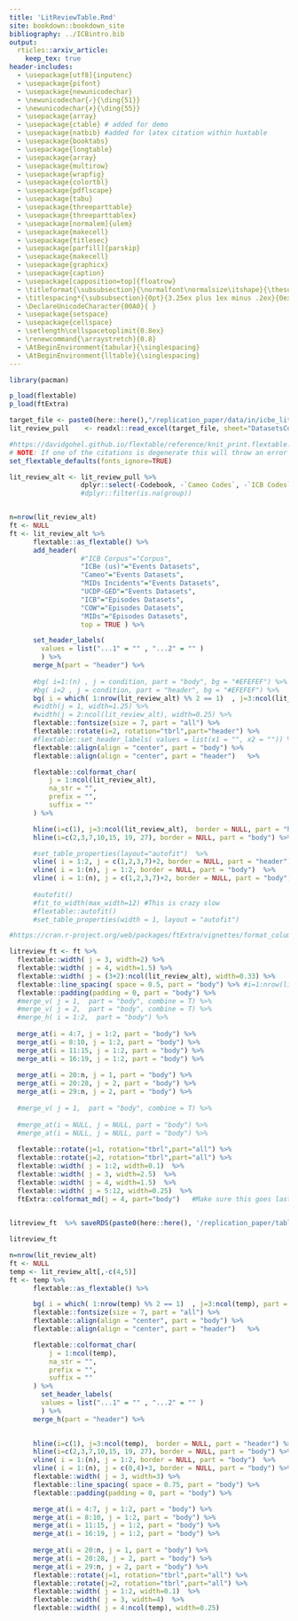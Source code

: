 ```yaml
---
title: 'LitReviewTable.Rmd'
site: bookdown::bookdown_site
bibliography: ../ICBintro.bib
output: 
  rticles::arxiv_article:
    keep_tex: true
header-includes:
  - \usepackage[utf8]{inputenc}
  - \usepackage{pifont}
  - \usepackage{newunicodechar}
  - \newunicodechar{✓}{\ding{51}}
  - \newunicodechar{✗}{\ding{55}}
  - \usepackage{array}
  - \usepackage{ctable} # added for demo
  - \usepackage{natbib} #added for latex citation within huxtable
  - \usepackage{booktabs}
  - \usepackage{longtable}
  - \usepackage{array}
  - \usepackage{multirow}
  - \usepackage{wrapfig}
  - \usepackage{colortbl}
  - \usepackage{pdflscape}
  - \usepackage{tabu}
  - \usepackage{threeparttable}
  - \usepackage{threeparttablex}
  - \usepackage[normalem]{ulem}
  - \usepackage{makecell}
  - \usepackage{titlesec}
  - \usepackage[parfill]{parskip}
  - \usepackage{makecell}
  - \usepackage{graphicx}
  - \usepackage{caption}
  - \usepackage[capposition=top]{floatrow}
  - \titleformat{\subsubsection}{\normalfont\normalsize\itshape}{\thesubsubsection}{1em}{}
  - \titlespacing*{\subsubsection}{0pt}{3.25ex plus 1ex minus .2ex}{0ex plus .2ex}
  - \DeclareUnicodeCharacter{00A0}{ }
  - \usepackage{setspace}
  - \usepackage{cellspace}
  - \setlength\cellspacetoplimit{0.8ex}
  - \renewcommand{\arraystretch}{0.8}
  - \AtBeginEnvironment{tabular}{\singlespacing}
  - \AtBeginEnvironment{lltable}{\singlespacing}
---
```


```r
library(pacman)

p_load(flextable)
p_load(ftExtra)


```

```r

target_file <- paste0(here::here(),"/replication_paper/data/in/icbe_litreview_trees_sentences.xlsx")
lit_review_pull    <- readxl::read_excel(target_file, sheet="DatasetsComparisonLitReview")

```


```r

#https://davidgohel.github.io/flextable/reference/knit_print.flextable.html#chunk-options
# NOTE: If one of the citations is degenerate this will throw an error when knitting that is annoying to track down. You have to remove cite by cite to see which one it is.
set_flextable_defaults(fonts_ignore=TRUE)

lit_review_alt <- lit_review_pull %>%
                  dplyr::select(-Codebook, -`Cameo Codes`, -`ICB Codes`) #%>% 
                  #dplyr::filter(is.na(group))


n=nrow(lit_review_alt)
ft <- NULL
ft <- lit_review_alt %>%
      flextable::as_flextable() %>%
      add_header( 
                  #"ICB Corpus"="Corpus",
                  "ICBe (us)"="Events Datasets",
                  "Cameo"="Events Datasets",
                  "MIDs Incidents"="Events Datasets",
                  "UCDP-GED"="Events Datasets",
                  "ICB"="Episodes Datasets",
                  "COW"="Episodes Datasets",
                  "MIDs"="Episodes Datasets",
                  top = TRUE ) %>%

      set_header_labels(
        values = list("...1" = "" , "...2" = "" ) 
        ) %>%
      merge_h(part = "header") %>%
  
      #bg( i=1:(n) , j = condition, part = "body", bg = "#EFEFEF") %>%
      #bg( i=2 , j = condition, part = "header", bg = "#EFEFEF") %>%
      bg( i = which( 1:nrow(lit_review_alt) %% 2 == 1)  , j=3:ncol(lit_review_alt), part = "body", bg = "#EFEFEF") %>%
      #width(j = 1, width=1.25) %>%
      #width(j = 2:ncol(lit_review_alt), width=0.25) %>%
      flextable::fontsize(size = 7, part = "all") %>%
      flextable::rotate(i=2, rotation="tbrl",part="header") %>%
      #flextable::set_header_labels( values = list(x1 = "", x2 = "")) %>%
      flextable::align(align = "center", part = "body") %>%
      flextable::align(align = "center", part = "header")   %>%

      flextable::colformat_char(
          j = 1:ncol(lit_review_alt),
          na_str = "",
          prefix = "",
          suffix = ""
      ) %>%

      hline(i=c(1), j=3:ncol(lit_review_alt),  border = NULL, part = "header") %>%
      hline(i=c(2,3,7,10,15, 19, 27), border = NULL, part = "body") %>% #,10,14, 20,27,37, n

      #set_table_properties(layout="autofit")  %>%
      vline( i = 1:2, j = c(1,2,3,7)+2, border = NULL, part = "header") %>%
      vline( i = 1:(n), j = 1:2, border = NULL, part = "body")  %>%
      vline( i = 1:(n), j = c(1,2,3,7)+2, border = NULL, part = "body") 
  
      #autofit()
      #fit_to_width(max_width=12) #This is crazy slow
      #flextable::autofit() 
      #set_table_properties(width = 1, layout = "autofit")

#https://cran.r-project.org/web/packages/ftExtra/vignettes/format_columns.html

litreview_ft <- ft %>% 
  flextable::width( j = 3, width=2) %>% 
  flextable::width( j = 4, width=1.5) %>% 
  flextable::width( j = (3+2):ncol(lit_review_alt), width=0.33) %>%
  flextable::line_spacing( space = 0.5, part = "body") %>% #i=1:nrow(lit_review_alt),
  flextable::padding(padding = 0, part = "body") %>%
  #merge_v( j = 1,  part = "body", combine = T) %>%
  #merge_v( j = 2,  part = "body", combine = T) %>%
  #merge_h( i = 1:2,  part = "body") %>%
  
  merge_at(i = 4:7, j = 1:2, part = "body") %>%
  merge_at(i = 8:10, j = 1:2, part = "body") %>%
  merge_at(i = 11:15, j = 1:2, part = "body") %>%
  merge_at(i = 16:19, j = 1:2, part = "body") %>%
  
  merge_at(i = 20:n, j = 1, part = "body") %>%
  merge_at(i = 20:28, j = 2, part = "body") %>%
  merge_at(i = 29:n, j = 2, part = "body") %>%
  
  #merge_v( j = 1,  part = "body", combine = T) %>%
  
  #merge_at(i = NULL, j = NULL, part = "body") %>%
  #merge_at(i = NULL, j = NULL, part = "body") %>%
  
  flextable::rotate(j=1, rotation="tbrl",part="all") %>%
  flextable::rotate(j=2, rotation="tbrl",part="all") %>%
  flextable::width( j = 1:2, width=0.1)  %>%
  flextable::width( j = 3, width=2.5)  %>%
  flextable::width( j = 4, width=1.5)  %>%
  flextable::width( j = 5:12, width=0.25)  %>%
  ftExtra::colformat_md(j = 4, part="body")   #Make sure this goes last or it'll get overwritten by the colformat above
      

litreview_ft  %>% saveRDS(paste0(here::here(), '/replication_paper/tables/litreview_ft.Rds'))

litreview_ft

```



```r


n=nrow(lit_review_alt)
ft <- NULL
temp <- lit_review_alt[,-c(4,5)]
ft <- temp %>% 
      flextable::as_flextable() %>%

      bg( i = which( 1:nrow(temp) %% 2 == 1)  , j=3:ncol(temp), part = "body", bg = "#EFEFEF") %>%
      flextable::fontsize(size = 7, part = "all") %>%
      flextable::align(align = "center", part = "body") %>%
      flextable::align(align = "center", part = "header")   %>%

      flextable::colformat_char(
          j = 1:ncol(temp),
          na_str = "",
          prefix = "",
          suffix = ""
      ) %>%
        set_header_labels(
        values = list("...1" = "" , "...2" = "" ) 
        ) %>%
      merge_h(part = "header") %>%
  

      hline(i=c(1), j=3:ncol(temp),  border = NULL, part = "header") %>%
      hline(i=c(2,3,7,10,15, 19, 27), border = NULL, part = "body") %>% 
      vline( i = 1:(n), j = 1:2, border = NULL, part = "body")  %>%
      vline( i = 1:(n), j = c(0,4)+3, border = NULL, part = "body") %>%
      flextable::width( j = 3, width=3) %>%
      flextable::line_spacing( space = 0.75, part = "body") %>% 
      flextable::padding(padding = 0, part = "body") %>%

      merge_at(i = 4:7, j = 1:2, part = "body") %>%
      merge_at(i = 8:10, j = 1:2, part = "body") %>%
      merge_at(i = 11:15, j = 1:2, part = "body") %>%
      merge_at(i = 16:19, j = 1:2, part = "body") %>%
      
      merge_at(i = 20:n, j = 1, part = "body") %>%
      merge_at(i = 20:28, j = 2, part = "body") %>%
      merge_at(i = 29:n, j = 2, part = "body") %>%
      flextable::rotate(j=1, rotation="tbrl",part="all") %>%
      flextable::rotate(j=2, rotation="tbrl",part="all") %>%
      flextable::width( j = 1:2, width=0.1)  %>%
      flextable::width( j = 3, width=4)  %>%
      flextable::width( j = 4:ncol(temp), width=0.25) 
  




```
